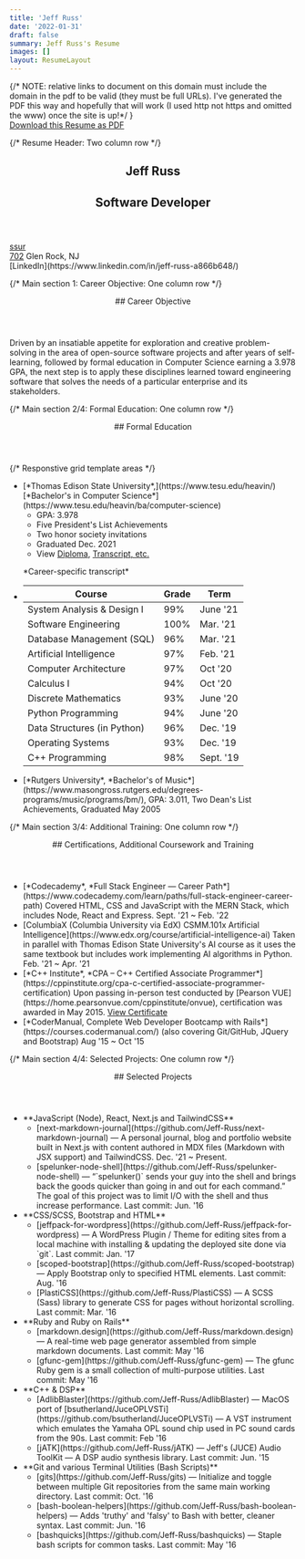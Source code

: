 ```yaml
---
title: 'Jeff Russ'
date: '2022-01-31'
draft: false
summary: Jeff Russ's Resume
images: []
layout: ResumeLayout
---
```


<div id='printable-page' className='text-md flex flex-wrap -mx-1 lg:mx-4 xl:mx-6 font-serif italic align-top -mt-2'>
  {/* NOTE: relative links to document on this domain must include the domain in the pdf to be valid 
  (they must be full URLs). I've generated the PDF this way and hopefully that will work (I used http 
  not https and omitted the www) once the site is up!*/ }
  <div className='block w-full -mt-8 mb-6 print-hide'>
    <a className='text-lg' href='http://jeffruss.com/docs/Jeff-Russ_Resume.pdf' download='Jeff-Russ_Resume.pdf'>Download this Resume as PDF</a>
  </div>

  {/* Resume Header: Two column row */}
  <section id="resume-header" className='my-0 px-1 lg:my-2 lg:px-6 w-1/2'>
    <header className='text-xl ml-5 mb-0 text-center not-italic'>
      <h1 className='font-black font-display tracking-wider text-4xl mb-1'>Jeff Russ</h1>
      <h2 className='text-sm -mb-1'>Software Developer</h2>
    </header>
  </section>
  <section id="resume-contact" className='mt-3 px-1 lg:my-2 lg:px-4 w-1/2 text-xs sm:text-[0.78rem] font-sans not-italic align-top'>
    <a className='nobot jeff-e-mail username-at-moc-liamg align-top' href='ssurnnylyerffej'>ssur</a><br />
    <a className='nobot jeff-ph-num area-exchangenum-702-237' href='5433'>702</a> Glen Rock, NJ <br />
    [LinkedIn](https://www.linkedin.com/in/jeff-russ-a866b648/)
  </section>

  {/* Main section 1: Career Objective: One column row */}
  <section id='objective' className='card-section'>
    <header>
      ## Career Objective
    </header>
    <p className='py-1 my-0 px-2 md:px-8 lg:px-20'>Driven by an insatiable appetite for exploration and creative problem-solving 
      in the area of open-source software projects and after years of self-learning, followed by formal education in 
      Computer Science earning a 3.978 GPA, the next step is to apply these disciplines learned toward 
      engineering software that solves the needs of a particular enterprise and its stakeholders.</p>
  </section>
  
  {/* Main section 2/4: Formal Education: One column row */}
  <section id='education' className='card-section'>
    <header>
      ## Formal Education
    </header>
    {/* Responstive grid template areas */} 
    <div className='pl-2 md:pl-6 lg:px-20'>
      <ul className='py-1 education-grid-template-areas-wrapper'> 
        <li className='A'> 
          [*Thomas Edison State University*,](https://www.tesu.edu/heavin/)<br className='responsive' /> [*Bachelor's in Computer Science*](https://www.tesu.edu/heavin/ba/computer-science)
          <ul>
            <li>GPA: 3.978</li>
            <li>Five President's List Achievements</li>
            <li>Two honor society invitations</li>
            <li>Graduated Dec. 2021</li>
            <li>View&nbsp;<a href='http://jeffruss.com/docs/Jeff-Russ_TESU_diploma.pdf' target='_blank'>Diploma</a>,&nbsp;<a href='http://jeffruss.com/docs/Jeff-Russ_TESU_transcript_etc.pdf' target='_blank'>Transcript, etc.</a></li>
          </ul>
          <p id='transcript-label' className="mt-0 pt-0 ml-10 lg:mt-3 sm:ml-4 after:content-[':'] sm:after:content-['→']">*Career-specific transcript*</p>
        </li>
        <li className='B list-none pl-2 sm:pl-0 sm:ml-0 md:ml-0 md:pl-4'>
          <table>
            <thead className='font-sans not-italic'><tr><th>Course</th><th>Grade</th><th>Term</th></tr></thead>
            <tbody>
              <tr><td>System Analysis & Design I</td><td>99%</td><td>June '21</td></tr>
              <tr><td>Software Engineering</td><td>100%</td><td>Mar. '21</td></tr>
              <tr><td>Database Management (SQL)</td><td>96%</td><td>Mar. '21</td></tr>
              <tr><td>Artificial Intelligence</td><td>97%<br /></td><td>Feb. '21<br /></td></tr>
              <tr><td>Computer Architecture</td><td>97%</td><td>Oct '20</td></tr>
              <tr><td>Calculus I</td><td>94%</td><td>Oct '20</td></tr>
              <tr><td>Discrete Mathematics</td><td>93%</td><td>June '20</td></tr>
              <tr><td>Python Programming</td><td>94%</td><td>June '20</td></tr>
              <tr><td>Data Structures (in Python)</td><td>96%</td><td>Dec. '19</td></tr>
              <tr><td>Operating Systems</td><td>93%</td><td>Dec. '19</td></tr>
              <tr><td>C++ Programming</td><td>98%</td><td>Sept. '19</td></tr>
            </tbody>
          </table>
        </li>
        <li className='C mt-0 sm:-mt-14 md:-mt-24 lg:-mt-16 lg:bottom-0'>
          [*Rutgers University*, *Bachelor's of Music*](https://www.masongross.rutgers.edu/degrees-programs/music/programs/bm/),
          GPA: 3.011, Two Dean's List Achievements, Graduated May 2005
        </li>
      </ul>
    </div>
  </section>

  {/* Main section 3/4: Additional Training: One column row */}
  <section id='additional' className='card-section'>
    <header>
      ## Certifications, Additional Coursework and Training 
    </header>
    <div className='pl-2 py-1 my-0 md:px-6 lg:px-20'>
      <ul>
        <li>[*Codecademy*, *Full Stack Engineer — Career Path*](https://www.codecademy.com/learn/paths/full-stack-engineer-career-path) 
          Covered HTML, CSS and JavaScript with the MERN Stack, which includes Node, React and Express. Sept. '21 ~ Feb. '22</li>
        <li>[ColumbiaX (Columbia University via EdX) CSMM.101x Artificial Intelligence](https://www.edx.org/course/artificial-intelligence-ai) 
          Taken in parallel with Thomas Edison State University's AI course as it uses the same textbook but includes work 
          implementing AI algorithms in Python. Feb. '21 ~ Apr. '21</li>
        <li>[*C++ Institute*, *CPA – C++ Certified Associate Programmer*](https://cppinstitute.org/cpa-c-certified-associate-programmer-certification)
          Upon passing in-person test conducted by [Pearson VUE](https://home.pearsonvue.com/cppinstitute/onvue), certification was awarded in May 2015. 
          <a href='http://jeffruss.com/docs/Jeff-Russ_CppInstituteCertificate.pdf' target='_blank'>View Certificate</a> </li>
        <li>[*CoderManual, Complete Web Developer Bootcamp with Rails*](https://courses.codermanual.com/) 
          (also covering Git/GitHub, JQuery and Bootstrap) Aug '15 ~ Oct '15</li>
      </ul>
    </div>
  </section>

{/* Main section 4/4: Selected Projects: One column row */}
  <section id='projects' className='card-section'>
    <header>
      ## Selected Projects
    </header>
    <div className='pl-2 py-1 my-0 md:px-6 lg:px-20'>
      <ul>
      <li>**JavaScript (Node), React, Next.js and TailwindCSS**<ul>
          <li className='ml-6'>[next-markdown-journal](https://github.com/Jeff-Russ/next-markdown-journal) 
            — A personal journal, blog and portfolio website built in Next.js with content authored in MDX 
            files (Markdown with JSX support) and TailwindCSS. Dec. '21 ~ Present.</li>
          <li>[spelunker-node-shell](https://github.com/Jeff-Russ/spelunker-node-shell) 
            — “`spelunker()` sends your guy into the shell and brings back the goods quicker than 
            going in and out for each command.” The goal of this project was to limit I/O with the shell 
            and thus increase performance. Last commit: Jun. '16</li></ul></li>
      <li>**CSS/SCSS, Bootstrap and HTML**<ul>
          <li>[jeffpack-for-wordpress](https://github.com/Jeff-Russ/jeffpack-for-wordpress) 
            — A WordPress Plugin / Theme for editing sites from a local machine with installing & updating 
            the deployed site done via `git`. Last commit: Jan. '17</li>
          <li>[scoped-bootstrap](https://github.com/Jeff-Russ/scoped-bootstrap) 
            — Apply Bootstrap only to specified HTML elements. Last commit: Aug. '16</li>
          <li>[PlastiCSS](https://github.com/Jeff-Russ/PlastiCSS) 
            — A SCSS (Sass) library to generate CSS for pages without horizontal scrolling. 
            Last commit: Mar. '16</li></ul></li>
      <li>**Ruby and Ruby on Rails**<ul>
        <li>[markdown.design](https://github.com/Jeff-Russ/markdown.design) 
          — A real-time web page generator assembled from simple markdown documents. 
          Last commit: May '16</li>
        <li>[gfunc-gem](https://github.com/Jeff-Russ/gfunc-gem) 
          — The gfunc Ruby gem is a small collection of multi-purpose utilities. 
          Last commit: May '16</li></ul></li>
      <li>**C++ & DSP**<ul>
        <li>[AdlibBlaster](https://github.com/Jeff-Russ/AdlibBlaster) 
          — MacOS port of [bsutherland/JuceOPLVSTi](https://github.com/bsutherland/JuceOPLVSTi) 
          — A VST instrument which emulates the Yamaha OPL sound chip used in PC sound cards from the 90s. 
          Last commit: Feb '16</li>
        <li>[jATK](https://github.com/Jeff-Russ/jATK) — Jeff's (JUCE) Audio ToolKit 
          — A DSP audio synthesis library. Last commit: Jun. '15</li></ul></li>
      <li>**Git and various Terminal Utilities (Bash Scripts)**<ul>
        <li>[gits](https://github.com/Jeff-Russ/gits) 
          — Initialize and toggle between multiple Git repositories from the same main working directory.
          Last commit: Oct. '16</li>
        <li>[bash-boolean-helpers](https://github.com/Jeff-Russ/bash-boolean-helpers) 
          — Adds 'truthy' and 'falsy' to Bash with better, cleaner syntax. Last commit: Jun. '16</li>
        <li>[bashquicks](https://github.com/Jeff-Russ/bashquicks) 
          — Staple bash scripts for common tasks. Last commit: May '16</li></ul></li>
      </ul>
    </div>
  </section>
</div>








